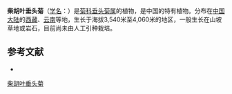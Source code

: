 {{Speciesbox
| name = 柴胡叶垂头菊
| status = 
| status_system = 
| image =
| genus = Cremanthodium
| species = bupleurifolium
| authority = W. W. Smith
}}

'''柴胡叶垂头菊'''（[[学名|学名]]：{{lang|la|''Cremanthodium bupleurifolium''}}）是[[菊科|菊科]][[垂头菊属|垂头菊属]]的植物，是中国的特有植物。分布在[[中国大陆|中国大陆]]的[[西藏|西藏]]、[[云南|云南]]等地，生长于海拔3,540米至4,060米的地区，一般生长在山坡草地或岩石，目前尚未由人工引种栽培。

== 参考文献 ==
<div class="references-small">
* {{cite web| url =http://www.bioinfo.cn/db05/KmzwSpecies.php?action=view&id=4651| title =柴胡叶垂头菊| work =《中国高等植物数据库全库》| publisher =中国科学院微生物研究所| author =昆明植物研究所| accessdate =2009-02-25| deadurl =yes| archiveurl =https://web.archive.org/web/20160305045312/http://www.bioinfo.cn/db05/KmzwSpecies.php?action=view&id=4651| archivedate =2016-03-05}}
</div>
{{Taxonbar|from=Q11110238}}

[[Category:垂头菊属|柴胡叶垂头菊]]


{{植物小作品}}